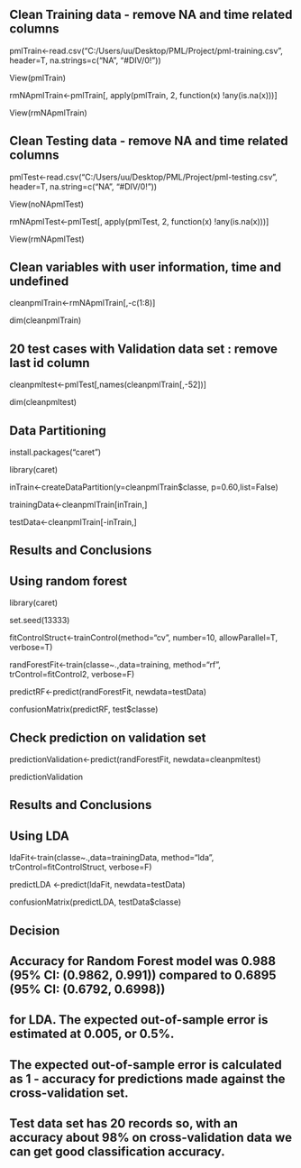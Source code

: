 ## Clean Training data - remove NA and time related columns

pmlTrain<-read.csv("C:/Users/uu/Desktop/PML/Project/pml-training.csv", header=T, na.strings=c("NA", "#DIV/0!"))

View(pmlTrain)

rmNApmlTrain<-pmlTrain[, apply(pmlTrain, 2, function(x) !any(is.na(x)))] 

View(rmNApmlTrain)

## Clean Testing data - remove NA and time related columns

pmlTest<-read.csv("C:/Users/uu/Desktop/PML/Project/pml-testing.csv", header=T, na.string=c("NA", "#DIV/0!"))

View(noNApmlTest)

rmNApmlTest<-pmlTest[, apply(pmlTest, 2, function(x) !any(is.na(x)))]

View(rmNApmlTest)

## Clean variables with user information, time and undefined

cleanpmlTrain<-rmNApmlTrain[,-c(1:8)]

dim(cleanpmlTrain)

## 20 test cases with Validation data set : remove last id column

cleanpmltest<-pmlTest[,names(cleanpmlTrain[,-52])]

dim(cleanpmltest)

## Data Partitioning 

install.packages("caret")

library(caret)

inTrain<-createDataPartition(y=cleanpmlTrain$classe, p=0.60,list=False)

trainingData<-cleanpmlTrain[inTrain,]

testData<-cleanpmlTrain[-inTrain,] 

## Results and Conclusions
## Using random forest

library(caret)

set.seed(13333)

fitControlStruct<-trainControl(method="cv", number=10, allowParallel=T, verbose=T)

randForestFit<-train(classe~.,data=training, method="rf", trControl=fitControl2, verbose=F)

predictRF<-predict(randForestFit, newdata=testData)

confusionMatrix(predictRF, test$classe)

## Check prediction on validation set

predictionValidation<-predict(randForestFit, newdata=cleanpmltest)

predictionValidation

## Results and Conclusions
## Using LDA

ldaFit<-train(classe~.,data=trainingData, method="lda", trControl=fitControlStruct, verbose=F)

predictLDA <-predict(ldaFit, newdata=testData)

confusionMatrix(predictLDA, testData$classe)

## Decision 
## Accuracy for Random Forest model was 0.988 (95% CI: (0.9862, 0.991)) compared to 0.6895 (95% CI: (0.6792, 0.6998))
## for LDA. The expected out-of-sample error is estimated at 0.005, or 0.5%.
## The expected out-of-sample error is calculated as 1 - accuracy for predictions made against the cross-validation set.
## Test data set has 20 records so, with an accuracy about 98% on cross-validation data we can get good classification accuracy.


